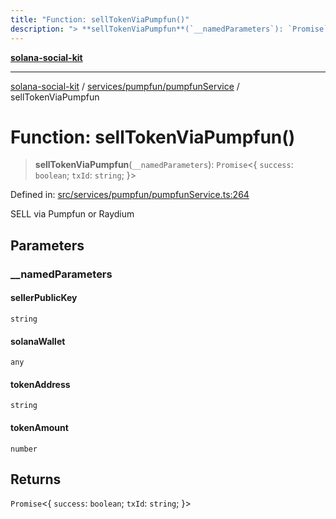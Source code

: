 ```yaml
---
title: "Function: sellTokenViaPumpfun()"
description: "> **sellTokenViaPumpfun**(`__namedParameters`): `Promise`\<\{ `success`: `boolean`; `txId`: `string`; \}\>"
---
```


[**solana-social-kit**](../../../../README.mdx)

***

[solana-social-kit](../../../../README.mdx) / [services/pumpfun/pumpfunService](../README.mdx) / sellTokenViaPumpfun

# Function: sellTokenViaPumpfun()

> **sellTokenViaPumpfun**(`__namedParameters`): `Promise`\<\{ `success`: `boolean`; `txId`: `string`; \}\>

Defined in: [src/services/pumpfun/pumpfunService.ts:264](https://github.com/SendArcade/solana-app-kit/blob/bd4b3556b8f469c27ebb06f4df65b3a36b43ba3b/src/services/pumpfun/pumpfunService.ts#L264)

SELL via Pumpfun or Raydium

## Parameters

### \_\_namedParameters

#### sellerPublicKey

`string`

#### solanaWallet

`any`

#### tokenAddress

`string`

#### tokenAmount

`number`

## Returns

`Promise`\<\{ `success`: `boolean`; `txId`: `string`; \}\>
